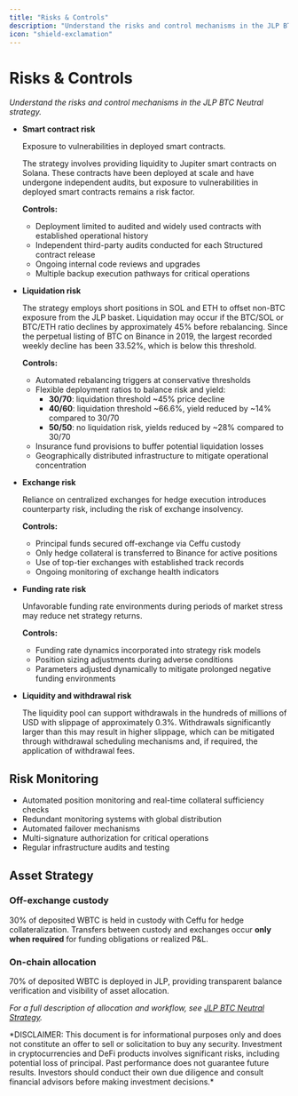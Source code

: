 ```yaml
---
title: "Risks & Controls"
description: "Understand the risks and control mechanisms in the JLP BTC Neutral strategy"
icon: "shield-exclamation"
---
```


# **Risks & Controls**

*Understand the risks and control mechanisms in the JLP BTC Neutral strategy.*

- **Smart contract risk**
    
    Exposure to vulnerabilities in deployed smart contracts.
    
    The strategy involves providing liquidity to Jupiter smart contracts on Solana. These contracts have been deployed at scale and have undergone independent audits, but exposure to vulnerabilities in deployed smart contracts remains a risk factor.
    
    **Controls:**
    
    - Deployment limited to audited and widely used contracts with established operational history
    - Independent third-party audits conducted for each Structured contract release
    - Ongoing internal code reviews and upgrades
    - Multiple backup execution pathways for critical operations
    

- **Liquidation risk**
    
    The strategy employs short positions in SOL and ETH to offset non-BTC exposure from the JLP basket. Liquidation may occur if the BTC/SOL or BTC/ETH ratio declines by approximately 45% before rebalancing. Since the perpetual listing of BTC on Binance in 2019, the largest recorded weekly decline has been 33.52%, which is below this threshold.
    
    **Controls:**
    
    - Automated rebalancing triggers at conservative thresholds
    - Flexible deployment ratios to balance risk and yield:
        - **30/70**: liquidation threshold ~45% price decline
        - **40/60**: liquidation threshold ~66.6%, yield reduced by ~14% compared to 30/70
        - **50/50**: no liquidation risk, yields reduced by ~28% compared to 30/70
    - Insurance fund provisions to buffer potential liquidation losses
    - Geographically distributed infrastructure to mitigate operational concentration

- **Exchange risk**
    
    Reliance on centralized exchanges for hedge execution introduces counterparty risk, including the risk of exchange insolvency.
    
    **Controls:**
    
    - Principal funds secured off-exchange via Ceffu custody
    - Only hedge collateral is transferred to Binance for active positions
    - Use of top-tier exchanges with established track records
    - Ongoing monitoring of exchange health indicators
    
- **Funding rate risk**
    
    Unfavorable funding rate environments during periods of market stress may reduce net strategy returns.
    
    **Controls:**
    
    - Funding rate dynamics incorporated into strategy risk models
    - Position sizing adjustments during adverse conditions
    - Parameters adjusted dynamically to mitigate prolonged negative funding environments

- **Liquidity and withdrawal risk**
    
    The liquidity pool can support withdrawals in the hundreds of millions of USD with slippage of approximately 0.3%. Withdrawals significantly larger than this may result in higher slippage, which can be mitigated through withdrawal scheduling mechanisms and, if required, the application of withdrawal fees.
    

## **Risk Monitoring**

- Automated position monitoring and real-time collateral sufficiency checks
- Redundant monitoring systems with global distribution
- Automated failover mechanisms
- Multi-signature authorization for critical operations
- Regular infrastructure audits and testing

## **Asset Strategy**

### **Off-exchange custody**

30% of deposited WBTC is held in custody with Ceffu for hedge collateralization. Transfers between custody and exchanges occur **only when required** for funding obligations or realized P&L.

### **On-chain allocation**

70% of deposited WBTC is deployed in JLP, providing transparent balance verification and visibility of asset allocation.

*For a full description of allocation and workflow, see [JLP BTC Neutral Strategy](/strategy/overview).*

<Info>
*DISCLAIMER: This document is for informational purposes only and does not constitute an offer to sell or solicitation to buy any security. Investment in cryptocurrencies and DeFi products involves significant risks, including potential loss of principal. Past performance does not guarantee future results. Investors should conduct their own due diligence and consult financial advisors before making investment decisions.*
</Info>